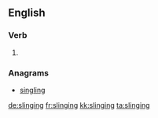 ==English==

===Verb===
{{head|en|present participle}}

# {{present participle of|sling|lang=en|nocat=1}}

===Anagrams===
* [[singling#English|singling]]

[[de:slinging]]
[[fr:slinging]]
[[kk:slinging]]
[[ta:slinging]]